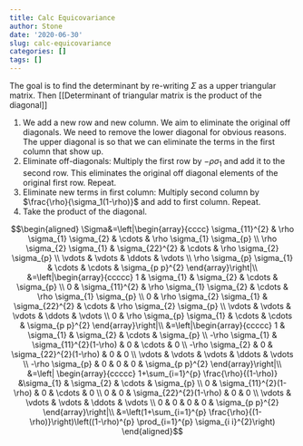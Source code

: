 ```yaml
---
title: Calc Equicovariance
author: Stone
date: '2020-06-30'
slug: calc-equicovariance
categories: []
tags: []
---
```



The goal is to find the determinant by re-writing $\Sigma$ as a upper triangular matrix. Then [[Determinant of triangular matrix is the product of the diagonal]] 

1. We add a new row and new column. We aim to eliminate the original off diagonals. We need to remove the lower diagonal for obvious reasons. The upper diagonal is so that we can eliminate the terms in the first column that show up.
2. Eliminate off-diagonals: Multiply the first row by $-\rho\sigma_1$ and add it to the second row. This eliminates the original off diagonal elements of the original first row. Repeat.
3. Eliminate new terms in first column: Multiply second column by $\frac{\rho}{\sigma_1(1-\rho)}$ and add to first column. Repeat.
4. Take the product of the diagonal.

$$\begin{aligned}
\Sigma&=\left|\begin{array}{cccc}
\sigma_{11}^{2} & \rho \sigma_{1} \sigma_{2} & \cdots & \rho \sigma_{1} \sigma_{p} \\
\rho \sigma_{2} \sigma_{1} & \sigma_{22}^{2} & \cdots & \rho \sigma_{2} \sigma_{p} \\
\vdots & \vdots & \ddots & \vdots \\
\rho \sigma_{p} \sigma_{1} & \cdots & \cdots & \sigma_{p p}^{2}
\end{array}\right|\\
&=\left|\begin{array}{ccccc}
1 & \sigma_{1} & \sigma_{2} & \cdots & \sigma_{p} \\
0 & \sigma_{11}^{2} & \rho \sigma_{1} \sigma_{2} & \cdots & \rho \sigma_{1} \sigma_{p} \\
0 & \rho \sigma_{2} \sigma_{1} & \sigma_{22}^{2} & \cdots & \rho \sigma_{2} \sigma_{p} \\
\vdots & \vdots & \vdots & \ddots & \vdots \\
0 & \rho \sigma_{p} \sigma_{1} & \cdots & \cdots & \sigma_{p p}^{2}
\end{array}\right|\\
&=\left|\begin{array}{ccccc}
1 & \sigma_{1} & \sigma_{2} & \cdots & \sigma_{p} \\
-\rho \sigma_{1} & \sigma_{11}^{2}(1-\rho) & 0 & \cdots & 0 \\
-\rho \sigma_{2} & 0 & \sigma_{22}^{2}(1-\rho) & 0 & 0 \\
\vdots & \vdots & \vdots & \ddots & \vdots \\
-\rho \sigma_{p} & 0 & 0 & 0 & \sigma_{p p}^{2}
\end{array}\right|\\
&=\left| \begin{array}{ccccc}
1+\sum_{i=1}^{p} \frac{\rho}{(1-\rho)} &\sigma_{1} & \sigma_{2} & \cdots & \sigma_{p} \\
0 & \sigma_{11}^{2}(1-\rho) & 0 & \cdots & 0 \\
0 & 0 & \sigma_{22}^{2}(1-\rho) & 0 & 0 \\
\vdots & \vdots & \vdots & \ddots & \vdots \\
0 & 0 & 0 & 0 & \sigma_{p p}^{2}
\end{array}\right|\\
&=\left(1+\sum_{i=1}^{p} \frac{\rho}{(1-\rho)}\right)\left((1-\rho)^{p} \prod_{i=1}^{p} \sigma_{i i}^{2}\right)
\end{aligned}$$
